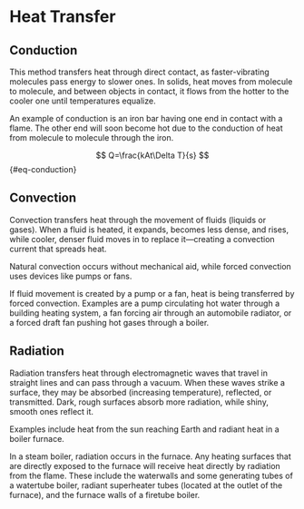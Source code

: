 # Heat Transfer {#heat_transfer}

## Conduction

This method transfers heat through direct contact, as faster-vibrating molecules pass energy to slower ones. In solids, heat moves from molecule to molecule, and between objects in contact, it flows from the hotter to the cooler one until temperatures equalize.

An example of conduction\index{Conduction} is an iron bar having one end in contact with a flame. The other end will soon become hot due to the conduction of heat from molecule to molecule through the iron.

$$
Q=\frac{kAt\Delta T}{s}
$$ {#eq-conduction}

## Convection

Convection transfers heat through the movement of fluids (liquids or gases). When a fluid is heated, it expands, becomes less dense, and rises, while cooler, denser fluid moves in to replace it—creating a convection current that spreads heat.

Natural convection occurs without mechanical aid, while forced convection uses devices like pumps or fans.

If fluid movement is created by a pump or a fan, heat is being transferred by forced convection. Examples are a pump circulating hot water through a building heating system, a fan forcing air through an automobile radiator, or a forced draft fan pushing hot gases through a boiler.

## Radiation

Radiation transfers heat through electromagnetic waves that travel in straight lines and can pass through a vacuum. When these waves strike a surface, they may be absorbed (increasing temperature), reflected, or transmitted. Dark, rough surfaces absorb more radiation, while shiny, smooth ones reflect it.

Examples include heat from the sun reaching Earth and radiant heat in a boiler furnace.

In a steam boiler, radiation occurs in the furnace. Any heating surfaces that are directly exposed to the furnace will receive heat directly by radiation from the flame. These include the waterwalls and some generating tubes of a watertube boiler, radiant superheater tubes (located at the outlet of the furnace), and the furnace walls of a firetube boiler.